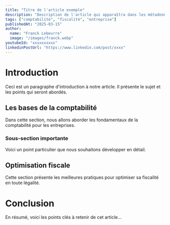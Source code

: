 ```yaml
---
title: "Titre de l'article exemple"
description: "Description de l'article qui apparaîtra dans les métadonnées et les aperçus"
tags: ["comptabilité", "fiscalité", "entreprise"]
publishedAt: "2025-03-15"
author:
  name: "Franck Lebeurre"
  image: "/images/franck.webp"
youtubeId: "xxxxxxxxxx"
linkedinPostUrl: "https://www.linkedin.com/post/xxxx"
---
```


# Introduction

Ceci est un paragraphe d'introduction à notre article. Il présente le sujet et les points qui seront abordés.

## Les bases de la comptabilité

Dans cette section, nous allons aborder les fondamentaux de la comptabilité pour les entreprises.

### Sous-section importante

Voici un point particulier que nous souhaitons développer en détail.

## Optimisation fiscale

Cette section présente les meilleures pratiques pour optimiser sa fiscalité en toute légalité.

# Conclusion

En résumé, voici les points clés à retenir de cet article...